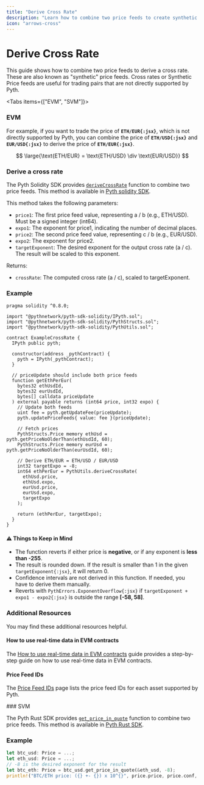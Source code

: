 ```yaml
---
title: "Derive Cross Rate"
description: "Learn how to combine two price feeds to create synthetic cross rates for trading pairs not directly supported by Pyth."
icon: "arrows-cross"
---
```



# Derive Cross Rate

This guide shows how to combine two price feeds to derive a cross rate. These are also known as "synthetic" price feeds.
Cross rates or Synthetic Price feeds are useful for trading pairs that are not directly supported by Pyth.

<Tabs items={["EVM", "SVM"]}>
<Tab value="EVM">
### EVM

For example, if you want to trade the price of **`ETH/EUR{:jsx}`**, which is not directly supported by Pyth, you can combine the price of **`ETH/USD{:jsx}`** and **`EUR/USD{:jsx}`** to derive the price of **`ETH/EUR{:jsx}`**.

$$
\large{\text{ETH/EUR} = \text{ETH/USD} \div \text{EUR/USD}}
$$

### Derive a cross rate

The Pyth Solidity SDK provides [`deriveCrossRate`](https://github.com/pyth-network/pyth-crosschain/blob/main/target_chains/ethereum/sdk/solidity/PythUtils.sol#L77) function to combine two price feeds.
This method is available in [Pyth solidity SDK](https://github.com/pyth-network/pyth-crosschain/tree/main/target_chains/ethereum/sdk/solidity).

This method takes the following parameters:

- `price1`: The first price feed value, representing a / b (e.g., ETH/USD). Must be a signed integer (int64).
- `expo1`: The exponent for price1, indicating the number of decimal places.
- `price2`: The second price feed value, representing c / b (e.g., EUR/USD).
- `expo2`: The exponent for price2.
- `targetExponent`: The desired exponent for the output cross rate (a / c). The result will be scaled to this exponent.

Returns:

- `crossRate`: The computed cross rate (a / c), scaled to targetExponent.

### Example

```solidity copy
pragma solidity ^0.8.0;

import "@pythnetwork/pyth-sdk-solidity/IPyth.sol";
import "@pythnetwork/pyth-sdk-solidity/PythStructs.sol";
import "@pythnetwork/pyth-sdk-solidity/PythUtils.sol";

contract ExampleCrossRate {
  IPyth public pyth;

  constructor(address _pythContract) {
    pyth = IPyth(_pythContract);
  }

  // priceUpdate should include both price feeds
  function getEthPerEur(
    bytes32 ethUsdId,
    bytes32 eurUsdId,
    bytes[] calldata priceUpdate
  ) external payable returns (int64 price, int32 expo) {
    // Update both feeds
    uint fee = pyth.getUpdateFee(priceUpdate);
    pyth.updatePriceFeeds{ value: fee }(priceUpdate);

    // Fetch prices
    PythStructs.Price memory ethUsd = pyth.getPriceNoOlderThan(ethUsdId, 60);
    PythStructs.Price memory eurUsd = pyth.getPriceNoOlderThan(eurUsdId, 60);

    // Derive ETH/EUR = ETH/USD / EUR/USD
    int32 targetExpo = -8;
    int64 ethPerEur = PythUtils.deriveCrossRate(
      ethUsd.price,
      ethUsd.expo,
      eurUsd.price,
      eurUsd.expo,
      targetExpo
    );

    return (ethPerEur, targetExpo);
  }
}

```

#### ⚠️ Things to Keep in Mind

- The function reverts if either price is **negative**, or if any exponent is **less than -255**.
- The result is rounded down. If the result is smaller than 1 in the given `targetExponent{:jsx}`, it will return 0.
- Confidence intervals are not derived in this function. If needed, you have to derive them manually.
- Reverts with `PythErrors.ExponentOverflow{:jsx}` if `targetExponent + expo1 - expo2{:jsx}` is outside the range **[-58, 58]**.

### Additional Resources

You may find these additional resources helpful.

#### How to use real-time data in EVM contracts

The [How to use real-time data in EVM contracts](./use-real-time-data/evm) guide provides a step-by-step guide on how to use real-time data in EVM contracts.

#### Price Feed IDs

The [Price Feed IDs](./price-feeds.mdx) page lists the price feed IDs for each asset supported by Pyth.

</Tab>

<Tab value="SVM">
### SVM

The Pyth Rust SDK provides [`get_price_in_quote`](https://github.com/pyth-network/pyth-sdk-rs/blob/d6598dcf8b556cd97bb597661cdc012398371be1/pyth-sdk/src/price.rs#L90) function to combine two price feeds.
This method is available in [Pyth Rust SDK](https://github.com/pyth-network/pyth-sdk-rs/tree/main/pyth-sdk).

### Example

```rust copy
let btc_usd: Price = ...;
let eth_usd: Price = ...;
// -8 is the desired exponent for the result
let btc_eth: Price = btc_usd.get_price_in_quote(&eth_usd, -8);
println!("BTC/ETH price: ({} +- {}) x 10^{}", price.price, price.conf, price.expo);
```

</Tab>

</Tabs>
